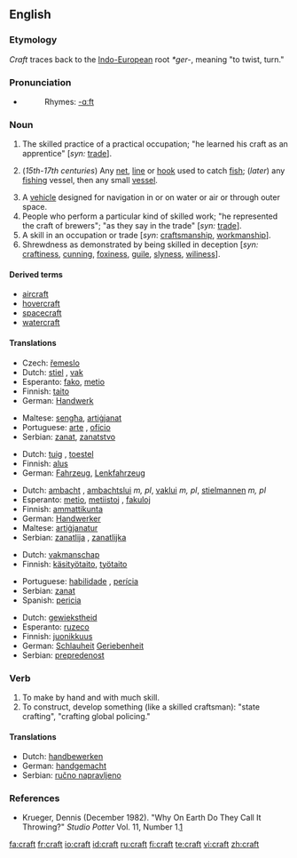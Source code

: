 ==English==
{{wikipedia|dab=craft (disambiguation)|craft}}
===Etymology===
''Craft'' traces back to the [[Indo-European]] root ''*ger-'', meaning "to twist, turn."

===Pronunciation===
*{{audio|en-us-craft.ogg|Audio (US)}}
*:Rhymes: [[Rhymes:English:-ɑːft|-ɑːft]]

===Noun===
{{en-noun}}

# The skilled practice of a practical occupation; "he learned his craft as an apprentice" [''syn:'' [[trade]]].
# {{nautical}} (''15th-17th centuries'') Any [[net]], [[line]] or [[hook]] used to catch [[fish]]; (''later'') any [[fishing]] vessel, then any small [[vessel]].
# A [[vehicle]] designed for navigation in or on water or air or through outer space.
# People who perform a particular kind of skilled work; "he represented the craft of brewers"; "as they say in the trade" [''syn:'' [[trade]]].
# A skill in an occupation or trade [''syn'': [[craftsmanship]], [[workmanship]]].
# Shrewdness as demonstrated by being skilled in deception [''syn:'' [[craftiness]], [[cunning]], [[foxiness]], [[guile]], [[slyness]], [[wiliness]]].

====Derived terms====
*[[aircraft]]
*[[hovercraft]]
*[[spacecraft]]
*[[watercraft]]

====Translations====
{{trans-top|skilled practice}}
* Czech: [[řemeslo]] {{n}}
*Dutch: [[stiel]] {{m}}, [[vak]] {{n}}
*Esperanto: [[fako]], [[metio]]
*Finnish: [[taito]]
*German: [[Handwerk]]
{{trans-mid}}
*Maltese: [[sengħa]], [[artiġjanat]]
*Portuguese: [[arte]] {{m}}, [[ofício]] {{m}}
*Serbian: [[zanat]], [[zanatstvo]]
{{trans-bottom}}

{{trans-top|vehicle designed for navigation}}
*Dutch: [[tuig]] {{n}}, [[toestel]] {{n}}
*Finnish: [[alus]]
*German: [[Fahrzeug]], [[Lenkfahrzeug]]
{{trans-mid}}
{{trans-bottom}}

{{trans-top|people who perform a particular kind of skilled work}}
*Dutch: [[ambacht]] {{m}}, [[ambachtslui]] ''m, pl'', [[vaklui]] ''m, pl'', [[stielmannen]] ''m, pl''
*Esperanto: [[metio]], [[metiistoj]] {{p}}, [[fakuloj]] {{p}}
*Finnish: [[ammattikunta]]
*German: [[Handwerker]]
*Maltese: [[artiġjanatur]] {{m}}
*Serbian: [[zanatlija]] {{m}}, [[zanatlijka]] {{f}}
{{trans-mid}}
{{trans-bottom}}

{{trans-top|skill in an occupation}}
*Dutch: [[vakmanschap]]
*Finnish: [[käsityötaito]], [[työtaito]]
{{trans-mid}}
*Portuguese: [[habilidade]] {{f}}, [[perícia]] {{f}}
*Serbian: [[zanat]]
*Spanish: [[pericia]] {{f}}
{{trans-bottom}}

{{trans-top|shrewdness}}
*Dutch: [[gewiekstheid]] {{f}}
*Esperanto: [[ruzeco]]
*Finnish: [[juonikkuus]]
*German: [[Schlauheit]] [[Geriebenheit]]
*Serbian: [[prepredenost]]
{{trans-mid}}
{{trans-bottom}}

===Verb===
{{en-verb}}

# To make by hand and with much skill.
# To construct, develop something (like a skilled craftsman): "state crafting", "crafting global policing."

====Translations====
{{trans-top|make by hand}}
*Dutch: [[handbewerken]]
*German: [[handgemacht]]
*Serbian: [[ručno napravljeno]]
{{trans-mid}}
{{trans-bottom}}

===References===
*Krueger, Dennis (December 1982). "Why On Earth Do They Call It Throwing?" ''Studio Potter'' Vol. 11, Number 1.[http://www.studiopotter.org/articles/?art=art0001]

[[fa:craft]]
[[fr:craft]]
[[io:craft]]
[[id:craft]]
[[ru:craft]]
[[fi:craft]]
[[te:craft]]
[[vi:craft]]
[[zh:craft]]